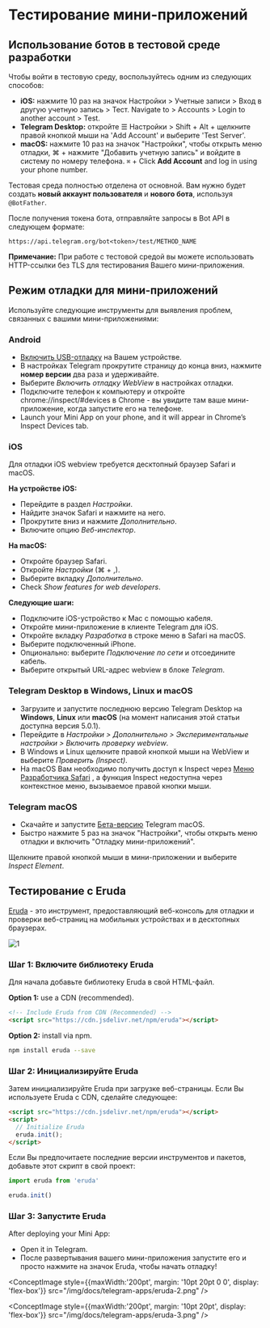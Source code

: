 

# Тестирование мини-приложений

## Использование ботов в тестовой среде разработки

Чтобы войти в тестовую среду, воспользуйтесь одним из следующих способов:

* **iOS:** нажмите 10 раз на значок Настройки > Учетные записи > Вход в другую учетную запись > Тест. Navigate to > Accounts > Login to another account > Test.
* **Telegram Desktop:** откройте ☰ Настройки > Shift + Alt + щелкните правой кнопкой мыши на 'Add Account' и выберите 'Test Server'.
* **macOS:** нажмите 10 раз на значок "Настройки", чтобы открыть меню отладки, ⌘ + нажмите "Добавить учетную запись" и войдите в систему по номеру телефона. `⌘` + Click **Add Account** and log in using your phone number.

Тестовая среда полностью отделена от основной. Вам нужно будет создать **новый аккаунт пользователя** и **нового бота**, используя `@BotFather`.

После получения токена бота, отправляйте запросы в Bot API в следующем формате:

`https://api.telegram.org/bot<token>/test/METHOD_NAME`

**Примечание:** При работе с тестовой средой вы можете использовать HTTP-ссылки без TLS для тестирования Вашего мини-приложения.

## Режим отладки для мини-приложений

Используйте следующие инструменты для выявления проблем, связанных с вашими мини-приложениями:

### Android

* [Включить USB-отладку](https://developer.chrome.com/docs/devtools/remote-debugging/) на Вашем устройстве.
* В настройках Telegram прокрутите страницу до конца вниз, нажмите  **номер версии** два раза и удерживайте.
* Выберите *Включить отладку WebView* в настройках отладки.
* Подключите телефон к компьютеру и откройте chrome://inspect/#devices в Chrome - вы увидите там ваше мини-приложение, когда запустите его на телефоне.
* Launch your Mini App on your phone, and it will appear in Chrome’s Inspect Devices tab.

### iOS

Для отладки iOS webview требуется десктопный браузер Safari и macOS.

**На устройстве iOS:**

* Перейдите в раздел *Настройки*.
* Найдите значок Safari и нажмите на него.
* Прокрутите вниз и нажмите *Дополнительно*.
* Включите опцию *Веб-инспектор*.

**На macOS:**

* Откройте браузер Safari.
* Откройте *Настройки* (⌘ + ,).
* Выберите вкладку *Дополнительно*.
* Check *Show features for web developers*.

**Следующие шаги:**

* Подключите iOS-устройство к Mac с помощью кабеля.
* Откройте мини-приложение в клиенте Telegram для iOS.
* Откройте вкладку *Разработка* в строке меню в Safari на macOS.
* Выберите подключенный iPhone.
* Опционально: выберите *Подключение по сети* и отсоедините кабель.
* Выберите открытый URL-адрес webview в блоке *Telegram*.

### Telegram Desktop в Windows, Linux и macOS

* Загрузите и запустите последнюю версию Telegram Desktop на **Windows**, **Linux** или **macOS** (на момент написания этой статьи доступна версия 5.0.1).
* Перейдите в *Настройки > Дополнительно > Экспериментальные настройки > Включить проверку webview*.
* В Windows и Linux щелкните правой кнопкой мыши на WebView и выберите *Проверить (Inspect)*.
* На macOS Вам необходимо получить доступ к Inspect через [Меню Разработчика Safari](https://support.apple.com/en-gb/guide/safari/sfri20948/mac)
  , а функция Inspect недоступна через контекстное меню, вызываемое правой кнопки мыши.

### Telegram macOS

* Скачайте и запустите [Бета-версию](https://telegram.org/dl/macos/beta) Telegram macOS.
* Быстро нажмите 5 раз на значок "Настройки", чтобы открыть меню отладки и включить "Отладку мини-приложений".

Щелкните правой кнопкой мыши в мини-приложении и выберите *Inspect Element*.

## Тестирование с Eruda

[Eruda](https://github.com/liriliri/eruda) - это инструмент, предоставляющий веб-консоль для отладки и проверки веб-страниц на мобильных устройствах и в десктопных браузерах.

![1](/img/docs/telegram-apps/eruda-1.png)

### Шаг 1: Включите библиотеку Eruda

Для начала добавьте библиотеку Eruda в свой HTML-файл.

**Option 1:** use a CDN (recommended).

```html
<!-- Include Eruda from CDN (Recommended) -->
<script src="https://cdn.jsdelivr.net/npm/eruda"></script>
```

**Option 2:** install via npm.

```bash npm2yarn
npm install eruda --save
```

### Шаг 2: Инициализируйте Eruda

Затем инициализируйте Eruda при загрузке веб-страницы. Если Вы используете Eruda с CDN, сделайте следующее:

```html
<script src="https://cdn.jsdelivr.net/npm/eruda"></script>
<script>
  // Initialize Eruda
  eruda.init();
</script>

```

Если Вы предпочитаете последние версии инструментов и пакетов, добавьте этот скрипт в свой проект:

```jsx
import eruda from 'eruda'

eruda.init()
```

### Шаг 3: Запустите Eruda

After deploying your Mini App:

* Open it in Telegram.
* После развертывания вашего мини-приложения запустите его и просто нажмите на значок Eruda, чтобы начать отладку!

<ConceptImage style={{maxWidth:'200pt', margin: '10pt 20pt 0 0', display: 'flex-box'}} src="/img/docs/telegram-apps/eruda-2.png" />

<ConceptImage style={{maxWidth:'200pt', margin: '10pt 20pt', display: 'flex-box'}} src="/img/docs/telegram-apps/eruda-3.png" />

<Feedback />
